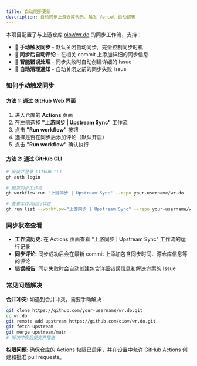 ```yaml
---
title: 自动同步更新
description: 自动同步上游仓库代码，触发 Vercel 自动部署
---
```


<DocsLang en="/docs/developer/sync" zh="/docs/developer/sync-zh" />

本项目配置了与上游仓库 [oiov/wr.do](https://github.com/oiov/wr.do) 的同步工作流，支持：

- 🔄 **手动触发同步** - 默认关闭自动同步，完全控制同步时机
- 💬 **同步后自动评论** - 在相关 commit 上添加详细的同步信息
- 🚨 **智能错误处理** - 同步失败时自动创建详细的 Issue
- 🧹 **自动清理通知** - 自动关闭之前的同步失败 Issue

### 如何手动触发同步

#### 方法 1: 通过 GitHub Web 界面
1. 进入仓库的 **Actions** 页面
2. 在左侧选择 **"上游同步 | Upstream Sync"** 工作流
3. 点击 **"Run workflow"** 按钮
4. 选择是否在同步后添加评论（默认开启）
5. 点击 **"Run workflow"** 确认执行

#### 方法 2: 通过 GitHub CLI
```bash
# 安装并登录 GitHub CLI
gh auth login

# 触发同步工作流
gh workflow run "上游同步 | Upstream Sync" --repo your-username/wr.do

# 查看工作流运行状态
gh run list --workflow="上游同步 | Upstream Sync" --repo your-username/wr.do
```

### 同步状态查看

- **工作流历史**: 在 Actions 页面查看 "上游同步 | Upstream Sync" 工作流的运行记录
- **同步评论**: 同步成功后会在最新 commit 上添加包含同步时间、源仓库信息等的评论
- **错误报告**: 同步失败时会自动创建包含详细错误信息和解决方案的 Issue

### 常见问题解决

**合并冲突**: 如遇到合并冲突，需要手动解决：
```bash
git clone https://github.com/your-username/wr.do.git
cd wr.do
git remote add upstream https://github.com/oiov/wr.do.git
git fetch upstream
git merge upstream/main
# 解决冲突后提交并推送
```

**权限问题**: 确保仓库的 Actions 权限已启用，并在设置中允许 GitHub Actions 创建和批准 pull requests。

